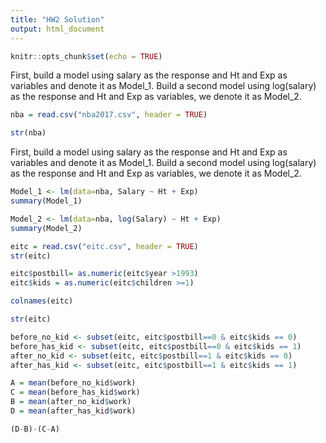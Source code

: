 ```yaml
---
title: "HW2 Solution"
output: html_document
---
```


```r
knitr::opts_chunk$set(echo = TRUE)
```



First, build a model using salary as the response and Ht and Exp as variables and denote it as Model_1.  Build a second model using log(salary) as the response and Ht and Exp as variables, we denote it as Model_2.
```r
nba = read.csv("nba2017.csv", header = TRUE)
```

```r
str(nba)
```

First, build a model using salary as the response and Ht and Exp as variables and denote it as Model_1.  Build a second model using log(salary) as the response and Ht and Exp as variables, we denote it as Model_2.

```r
Model_1 <- lm(data=nba, Salary ~ Ht + Exp)
summary(Model_1)
```

```r
Model_2 <- lm(data=nba, log(Salary) ~ Ht + Exp)
summary(Model_2)
```

```r
eitc = read.csv("eitc.csv", header = TRUE)
str(eitc)
```


```r
eitc$postbill= as.numeric(eitc$year >1993)
eitc$kids = as.numeric(eitc$children >=1)
```


```r
colnames(eitc)
```


```r
str(eitc)
```

```r

before_no_kid <- subset(eitc, eitc$postbill==0 & eitc$kids == 0)
before_has_kid <- subset(eitc, eitc$postbill==0 & eitc$kids == 1)
after_no_kid <- subset(eitc, eitc$postbill==1 & eitc$kids == 0)
after_has_kid <- subset(eitc, eitc$postbill==1 & eitc$kids == 1)

```

```r
A = mean(before_no_kid$work)
C = mean(before_has_kid$work)
B = mean(after_no_kid$work)
D = mean(after_has_kid$work)

(D-B)-(C-A)
```

```r

```

